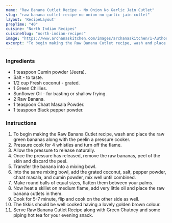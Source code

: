 ---
name: "Raw Banana Cutlet Recipe - No Onion No Garlic Jain Cutlet"
slug: "raw-banana-cutlet-recipe-no-onion-no-garlic-jain-cutlet"
layout: 'RecipeLayout'
prepTime: "40"
cuisine: "North Indian Recipes"
cuisineSlug: "north-indian-recipes"
image: "https://www.archanaskitchen.com/images/archanaskitchen/1-Author/Monika_Manchanda/Raw_Banana_Cutlet_Recipe_No_Onion_No_Garlic_Jain_Recipe-9.jpg"
excerpt: "To begin making the Raw Banana Cutlet recipe, wash and place the raw green bananas along with the peelin a pressure cooker"
---

### Ingredients

- 1 teaspoon Cumin powder (Jeera).
- Salt - to taste.
- 1/2 cup Fresh coconut - grated.
- 1 Green Chillies.
- Sunflower Oil - for basting or shallow frying.
- 2 Raw Banana.
- 1 teaspoon Chaat Masala Powder.
- 1 teaspoon Black pepper powder.

### Instructions

1. To begin making the Raw Banana Cutlet recipe, wash and place the raw green bananas along with the peelin a pressure cooker.
1. Pressure cook for 4 whistles and turn off the flame.
1. Allow the pressure to release naturally.
1. Once the pressure has released, remove the raw bananas, peel of the skin and discard the peel.
1. Transfer the banana into a mixing bowl.
1. Into the same mixing bowl, add the grated coconut, salt, pepper powder, chaat masala, and cumin powder, mix well until combined.
1. Make round balls of equal sizes, flatten them between your palms.
1. Now heat a skillet on medium flame, add very little oil and place the raw banana cutlets in them.
1. Cook for 5-7 minute, flip and cook on the other side as well.
1. The tikkis should be well cooked having a lovely golden brown colour.
1. Serve Raw Banana Cutlet Recipe along with Green Chutney and some piping hot tea for your evening snack.
